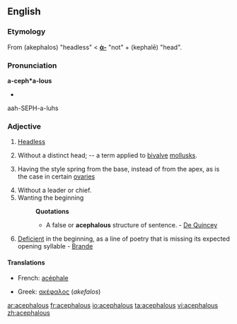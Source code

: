 ==English==

===Etymology===
From {{etyl|grc}} '''{{polytonic|[[ἀκέφαλος]]}}''' (akephalos) "headless" < '''[[ἀ-]]''' "not"  + '''{{polytonic|[[κεφαλή]]}}''' (kephalē) "head".

===Pronunciation===
'''a-ceph*a-lous'''
* {{IPA|/əˈsɛfələs/}}
aah-SEPH-a-luhs

===Adjective===
{{en-adj}}

# [[headless|Headless]]
# {{Zoölogy}} Without a distinct head; -- a term applied to [[bivalve]] [[mollusk]]s.
# {{botany}} Having the style spring from the base, instead of from the apex, as is the case in certain [[ovary|ovaries]]
# Without a leader or chief.
# Wanting the beginning
#: '''Quotations'''
#:* A false or '''acephalous''' structure of sentence. - [[De Quincey]]
# {{prosody}} [[deficient|Deficient]] in the beginning, as a line of poetry that is missing its expected opening syllable - [[Brande]]

====Translations====
{{trans-top|headless}}
* French: [[acéphale]]
{{trans-mid}}
* Greek: [[ακέφαλος]] (''akefalos'')
{{trans-bottom}}

[[ar:acephalous]]
[[fr:acephalous]]
[[io:acephalous]]
[[ta:acephalous]]
[[vi:acephalous]]
[[zh:acephalous]]